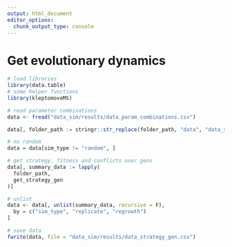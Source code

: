 ```yaml
---
output: html_document
editor_options:
  chunk_output_type: console
---
```


# Get evolutionary dynamics

```r
# load libraries
library(data.table)
# some helper functions
library(kleptomoveMS)
```

```r
# read parameter combinations
data <- fread("data_sim/results/data_param_combinations.csv")

data[, folder_path := stringr::str_replace(folder_path, "data", "data_sim")]

# no random
data = data[sim_type != "random", ]
```

```r
# get strategy, fitness and conflicts over gens
data[, summary_data := lapply(
  folder_path,
  get_strategy_gen
)]
```

```r
# unlist
data <- data[, unlist(summary_data, recursive = F),
  by = c("sim_type", "replicate", "regrowth")
]
```

```r
# save data
fwrite(data, file = "data_sim/results/data_strategy_gen.csv")
```


